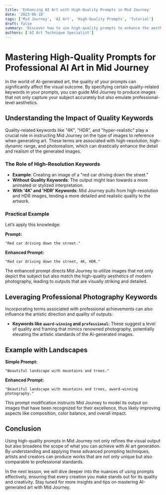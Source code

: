 ```yaml
---
title: 'Enhancing AI Art with High-Quality Prompts in Mid Journey'
date: '2023-06-18'
tags: ['Mid Journey', 'AI Art', 'High-Quality Prompts', 'Tutorial']
draft: false
summary: 'Discover how to use high-quality prompts to enhance the aesthetic value of AI-generated art in Mid Journey. Learn how specifying terms like "4K" and "HDR" can alter the visual quality of outputs and mimic professional photography styles.'
authors: ['AI Art Technique Specialist']
---
```


# Mastering High-Quality Prompts for Professional AI Art in Mid Journey

In the world of AI-generated art, the quality of your prompts can significantly affect the visual outcome. By specifying certain quality-related keywords in your prompts, you can guide Mid Journey to produce images that not only capture your subject accurately but also emulate professional-level aesthetics.

## Understanding the Impact of Quality Keywords

Quality-related keywords like "4K", "HDR", and "hyper-realistic" play a crucial role in instructing Mid Journey on the type of images to reference when generating art. These terms are associated with high-resolution, high-dynamic range, and photorealism, which can drastically enhance the detail and realism of the generated images.

### The Role of High-Resolution Keywords

- **Example**: Creating an image of a "red car driving down the street."
- **Without Quality Keywords**: The output might lean towards a more animated or stylized interpretation.
- **With '4K' and 'HDR' Keywords**: Mid Journey pulls from high-resolution and HDR images, lending a more detailed and realistic quality to the artwork.

### Practical Example

Let’s apply this knowledge:

**Prompt:**

```plaintext
"Red car driving down the street."
```

**Enhanced Prompt:**

```plaintext
"Red car driving down the street, 4K, HDR."
```

The enhanced prompt directs Mid Journey to utilize images that not only depict the subject but also match the high-quality aesthetics of modern photography, leading to outputs that are visually striking and detailed.

## Leveraging Professional Photography Keywords

Incorporating terms associated with professional achievements can also influence the artistic direction and quality of outputs:

- **Keywords like `award-winning` and `professional`:** These suggest a level of quality and framing that mimics renowned photography, potentially elevating the artistic standards of the AI-generated images.

## Example with Landscapes

**Simple Prompt:**

```plaintext
"Beautiful landscape with mountains and trees."
```

**Enhanced Prompt:**

```plaintext
"Beautiful landscape with mountains and trees, award-winning photography."
```

This prompt modification instructs Mid Journey to model its output on images that have been recognized for their excellence, thus likely improving aspects like composition, color balance, and overall impact.

## Conclusion

Using high-quality prompts in Mid Journey not only refines the visual output but also broadens the scope of what you can achieve with AI art generation. By understanding and applying these advanced prompting techniques, artists and creators can produce works that are not only unique but also comparable to professional standards.

In the next lesson, we will dive deeper into the nuances of using prompts effectively, ensuring that every creation you make stands out for its quality and creativity. Stay tuned for more insights and tips on mastering AI-generated art with Mid Journey.
